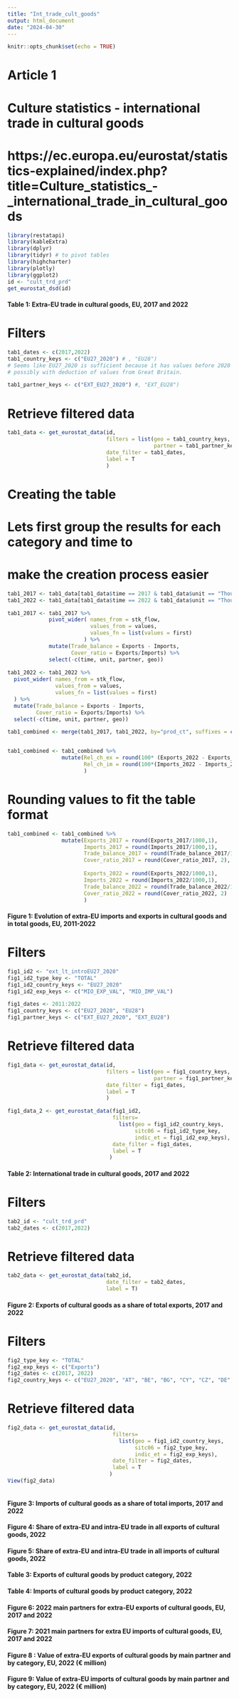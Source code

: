 ```yaml
---
title: "Int_trade_cult_goods"
output: html_document
date: "2024-04-30"
---
```


```r
knitr::opts_chunk$set(echo = TRUE)
```

# Article 1
# Culture statistics - international trade in cultural goods
# https://ec.europa.eu/eurostat/statistics-explained/index.php?title=Culture_statistics_-_international_trade_in_cultural_goods

```r
library(restatapi)
library(kableExtra)
library(dplyr)
library(tidyr) # to pivot tables
library(highcharter)
library(plotly)
library(ggplot2)
id <- "cult_trd_prd"
get_eurostat_dsd(id)
```




#### Table 1: Extra-EU trade in cultural goods, EU, 2017 and 2022####

# Filters

```r
tab1_dates <- c(2017,2022) 
tab1_country_keys <- c("EU27_2020") # , "EU28") 
# Seems like EU27_2020 is sufficient because it has values before 2020 also,
# possibly with deduction of values from Great Britain.

tab1_partner_keys <- c("EXT_EU27_2020") #, "EXT_EU28")
```




# Retrieve filtered data
```r
tab1_data <- get_eurostat_data(id,
                               filters = list(geo = tab1_country_keys, 
                                              partner = tab1_partner_keys),
                               date_filter = tab1_dates,
                               label = T
                               )
```





# Creating the table

# Lets first group the results for each category and time to 
# make the creation process easier
```r
tab1_2017 <- tab1_data[tab1_data$time == 2017 & tab1_data$unit == "Thousand euro",]
tab1_2022 <- tab1_data[tab1_data$time == 2022 & tab1_data$unit == "Thousand euro",]

tab1_2017 <- tab1_2017 %>%
             pivot_wider( names_from = stk_flow,
                          values_from = values,
                          values_fn = list(values = first)
                        ) %>%
             mutate(Trade_balance = Exports - Imports,
                    Cover_ratio = Exports/Imports) %>%
             select(-c(time, unit, partner, geo))
    
tab1_2022 <- tab1_2022 %>%
  pivot_wider( names_from = stk_flow,
               values_from = values,
               values_fn = list(values = first)
  ) %>%
  mutate(Trade_balance = Exports - Imports,
         Cover_ratio = Exports/Imports) %>%
  select(-c(time, unit, partner, geo))   

tab1_combined <- merge(tab1_2017, tab1_2022, by="prod_ct", suffixes = c("_2017", "_2022"))


tab1_combined <- tab1_combined %>%
                 mutate(Rel_ch_ex = round(100* (Exports_2022 - Exports_2017) / Exports_2017,1),
                        Rel_ch_im = round(100*(Imports_2022 - Imports_2017) / Imports_2017,1)
                        )
```




# Rounding values to fit the table format
```r
tab1_combined <- tab1_combined %>%
                 mutate(Exports_2017 = round(Exports_2017/1000,1),
                        Imports_2017 = round(Imports_2017/1000,1),
                        Trade_balance_2017 = round(Trade_balance_2017/1000, 1),
                        Cover_ratio_2017 = round(Cover_ratio_2017, 2),
                        
                        Exports_2022 = round(Exports_2022/1000,1),
                        Imports_2022 = round(Imports_2022/1000,1),
                        Trade_balance_2022 = round(Trade_balance_2022/1000, 1),
                        Cover_ratio_2022 = round(Cover_ratio_2022, 2)
                        )
```



                                                                  

#### Figure 1: Evolution of extra-EU imports and exports in cultural goods and in total goods, EU, 2011-2022####

# Filters
```r
fig1_id2 <- "ext_lt_introEU27_2020"
fig1_id2_type_key <- "TOTAL" 
fig1_id2_country_keys <- "EU27_2020"
fig1_id2_exp_keys <- c("MIO_EXP_VAL", "MIO_IMP_VAL")

fig1_dates <- 2011:2022
fig1_country_keys <- c("EU27_2020", "EU28")
fig1_partner_keys <- c("EXT_EU27_2020", "EXT_EU28")
```



# Retrieve filtered data
```r
fig1_data <- get_eurostat_data(id,
                               filters = list(geo = fig1_country_keys, 
                                              partner = fig1_partner_keys),
                               date_filter = fig1_dates,
                               label = T
                               )

fig1_data_2 <- get_eurostat_data(fig1_id2,
                                 filters=
                                   list(geo = fig1_id2_country_keys,
                                        sitc06 = fig1_id2_type_key,
                                        indic_et = fig1_id2_exp_keys),
                                 date_filter = fig1_dates,
                                 label = T
                                )
```




#### Table 2: International trade in cultural goods, 2017 and 2022####

# Filters 
```r
tab2_id <- "cult_trd_prd"
tab2_dates <- c(2017,2022)
```



# Retrieve filtered data
```r
tab2_data <- get_eurostat_data(tab2_id,
                               date_filter = tab2_dates,
                               label = T)
```

#### Figure 2: Exports of cultural goods as a share of total exports, 2017 and 2022####

# Filters 
```r
fig2_type_key <- "TOTAL" 
fig2_exp_keys <- c("Exports")
fig2_dates <- c(2017, 2022)
fig2_country_keys <- c("EU27_2020", "AT", "BE", "BG", "CY", "CZ", "DE", "DK", "EE", "ES", "FI", "FR", "EL", "HR", "HU", "IE", "IT", "LT", "LU", "LV", "MT", "NL", "PL", "PT", "RO", "SE", "SI", "SK", "CH", "NO", "IS", "XK", "ME", "MK", "TR", "RS", "AL")
```

# Retrieve filtered data
```r
fig2_data <- get_eurostat_data(id,
                                 filters=
                                   list(geo = fig1_id2_country_keys,
                                        sitc06 = fig2_type_key,
                                        indic_et = fig2_exp_keys),
                                 date_filter = fig2_dates,
                                 label = T
                                )
View(fig2_data)
```


```r

```


#### Figure 3: Imports of cultural goods as a share of total imports, 2017 and 2022####

#### Figure 4: Share of extra-EU and intra-EU trade in all exports of cultural goods, 2022####

#### Figure 5: Share of extra-EU and intra-EU trade in all imports of cultural goods, 2022####

#### Table 3: Exports of cultural goods by product category, 2022####

#### Table 4: Imports of cultural goods by product category, 2022####

#### Figure 6: 2022 main partners for extra-EU exports of cultural goods, EU, 2017 and 2022

#### Figure 7: 2021 main partners for extra EU imports of cultural goods, EU, 2017 and 2022####

#### Figure 8 : Value of extra-EU exports of cultural goods by main partner and by category, EU, 2022 (€ million)####

#### Figure 9: Value of extra-EU imports of cultural goods by main partner and by category, EU, 2022 (€ million)####

